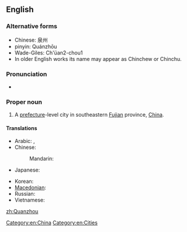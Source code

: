 ==English==
{{wikipedia}}

===Alternative forms===
* Chinese: 泉州
* pinyin: Quánzhōu
* Wade-Giles: Ch'üan2-chou1
* In older English works its name may appear as Chinchew or Chinchu.

===Pronunciation===
* {{IPA|/ˈtʃwɑnˈdʒoʊ/}}

===Proper noun===
{{en-proper noun}}

# A [[prefecture]]-level city in southeastern [[Fujian]] province, [[China]].

====Translations====
{{trans-top|a city of China}}
* Arabic: {{t|ar|تشيوانتشو|m|tr=tshyuantshuu}}, {{t|ar|تشيوانجو|m|tr=tshyuanjuu}}
* Chinese:
*: Mandarin: {{t+|cmn|泉州|tr=Quánzhōu|sc=Hani}}
* Japanese: {{t+|ja|泉州|tr=せんしゅう, Senshū}}
{{trans-mid}}
* Korean: {{t|ko|취안저우|tr=Chwiangjeou|sc=Hang}}
* [[Macedonian]]: {{t|mk|Чиенџоу|n|tr=Číendžou}}
* Russian: {{t|ru|Цюаньчжоу|m|tr=Cjuan’čžóu}}
* Vietnamese: {{t|vi|Tuyền Châu}}
{{trans-bottom}}

[[Category:en:China]]
[[Category:en:Cities]]

[[zh:Quanzhou]]